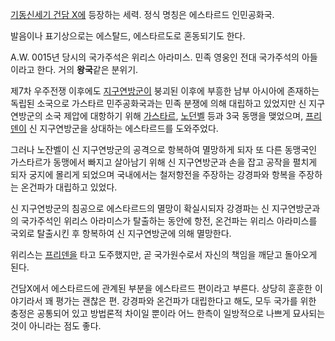 [[기동신세기 건담 X]]에 등장하는 세력.
정식 명칭은 에스타르드 인민공화국.

발음이나 표기상으로는 에스탈드, 에스타르도로 혼동되기도 한다.

A.W. 0015년 당시의 국가주석은 위리스 아라미스. 민족 영웅인 전대 국가주석의 아들이라고 한다. 거의 '''왕국'''같은 분위기.

제7차 우주전쟁 이후에도 [[지구연방군]]이 붕괴된 이후에 부흥한 남부 아시아에 존재하는 독립된 소국으로 가스타르 민주공화국과는 민족 분쟁에 의해 대립하고 있었지만 신 지구연방군의 소국 제압에 대항하기 위해 [[가스타르]], [[노던벨]] 등과 3국 동맹을 맺었으며, [[프리덴]]이 신 지구연방군을 상대하는 에스타르드를 도와주었다.

그러나 노잔벨이 신 지구연방군의 공격으로 항복하여 멸망하게 되자 또 다른 동맹국인 가스타르가 동맹에서 빠지고 살아남기 위해 신 지구연방군과 손을 잡고 공작을 펼치게 되자 궁지에 몰리게 되었으며 국내에서는 철저항전을 주장하는 강경파와 항복을 주장하는 온건파가 대립하고 있었다.

신 지구연방군의 침공으로 에스타르드의 멸망이 확실시되자 강경파는 신 지구연방군과의 국가주석인 위리스 아라미스가 탈출하는 동안에 항전, 온건파는 위리스 아라미스를 국외로 탈출시킨 후 항복하여 신 지구연방군에 의해 멸망한다.

위리스는 [[프리덴]]을 타고 도주했지만, 곧 국가원수로서 자신의 책임을 깨닫고 돌아오게 된다.

건담X에서 에스타르드에 관계된 부분을 에스타르드 편이라고 부른다. 상당히 훈훈한 이야기라서 꽤 평가는 괜찮은 편. 강경파와 온건파가 대립한다고 해도, 모두 국가를 위한 충정은 공통되어 있고 방법론적 차이일 뿐이라 어느 한측이 일방적으로 나쁘게 묘사되는 것이 아니라는 점도 좋다.